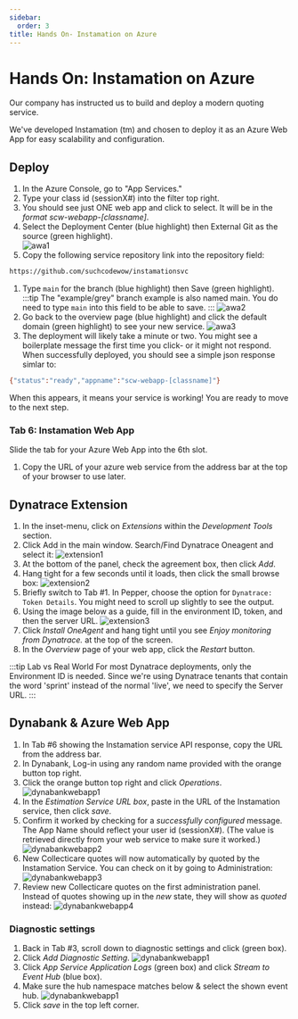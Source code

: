 ```yaml
---
sidebar:
  order: 3
title: Hands On- Instamation on Azure
---
```


# Hands On: Instamation on Azure

Our company has instructed us to build and deploy a modern quoting service.

We've developed Instamation (tm) and chosen to deploy it as an Azure Web App for easy scalability and configuration.

## Deploy

1. In the Azure Console, go to "App Services."
1. Type your class id (sessionX#) into the filter top right.
1. You should see just ONE web app and click to select. It will be in the _format scw-webapp-[classname]_.
1. Select the Deployment Center (blue highlight) then External Git as the source (green highlight).  
   ![awa1](../../../img/awa1.png)
1. Copy the following service repository link into the repository field:

```bash
https://github.com/suchcodewow/instamationsvc
```

1. Type `main` for the branch (blue highlight) then Save (green highlight).
   :::tip
   The "example/grey" branch example is also named main. You do need to type `main` into this field to be able to save.
   :::
   ![awa2](../../../img/awa2.png)
1. Go back to the overview page (blue highlight) and click the default domain (green highlight) to see your new service.
   ![awa3](../../../img/awa3.png)
1. The deployment will likely take a minute or two. You might see a boilerplate message the first time you click- or it might not respond. When successfully deployed, you should see a simple json response simlar to:

```bash
{"status":"ready","appname":"scw-webapp-[classname]"}
```

When this appears, it means your service is working! You are ready to move to the next step.

### Tab 6: Instamation Web App

Slide the tab for your Azure Web App into the 6th slot.

1. Copy the URL of your azure web service from the address bar at the top of your browser to use later.

## Dynatrace Extension

1. In the inset-menu, click on _Extensions_ within the _Development Tools_ section.
1. Click Add in the main window. Search/Find Dynatrace Oneagent and select it:
   ![extension1](../../../img/extension1.png)
1. At the bottom of the panel, check the agreement box, then click _Add_.
1. Hang tight for a few seconds until it loads, then click the small browse box:
   ![extension2](../../../img/extension2.png)
1. Briefly switch to Tab #1. In Pepper, choose the option for `Dynatrace: Token Details`. You might need to scroll up slightly to see the output.
1. Using the image below as a guide, fill in the environment ID, token, and then the server URL.
   ![extension3](../../../img/extension3.png)
1. Click _Install OneAgent_ and hang tight until you see _Enjoy monitoring from Dynatrace._ at the top of the screen.
1. In the _Overview_ page of your web app, click the _Restart_ button.

:::tip Lab vs Real World
For most Dynatrace deployments, only the Environment ID is needed. Since we're using Dynatrace tenants that contain the word 'sprint' instead of the normal 'live', we need to specify the Server URL.
:::

## Dynabank & Azure Web App

1. In Tab #6 showing the Instamation service API response, copy the URL from the address bar.
1. In Dynabank, Log-in using any random name provided with the orange button top right.
1. Click the orange button top right and click _Operations_.
   ![dynabankwebapp1](../../../img/dynabankwebapp1.png)
1. In the _Estimation Service URL box_, paste in the URL of the Instamation service, then click _save_.
1. Confirm it worked by checking for a _successfully configured_ message. The App Name should reflect your user id (sessionX#). (The value is retrieved directly from your web service to make sure it worked.)
   ![dynabankwebapp2](../../../img/dynabankwebapp2.png)
1. New Collecticare quotes will now automatically by quoted by the Instamation Service. You can check on it by going to Administration:
   ![dynabankwebapp3](../../../img/dynabankwebapp3.png)
1. Review new Collecticare quotes on the first administration panel. Instead of quotes showing up in the _new_ state, they will show as _quoted_ instead:
   ![dynabankwebapp4](../../../img/dynabankwebapp4.png)

### Diagnostic settings

1. Back in Tab #3, scroll down to diagnostic settings and click (green box).
1. Click _Add Diagnostic Setting_.
   ![dynabankwebapp1](../../../img/webappsetting.png)
1. Click _App Service Application Logs_ (green box) and click _Stream to Event Hub_ (blue box).
1. Make sure the hub namespace matches below & select the shown event hub.
   ![dynabankwebapp1](../../../img/appdiagnostic.png)
1. Click _save_ in the top left corner.
